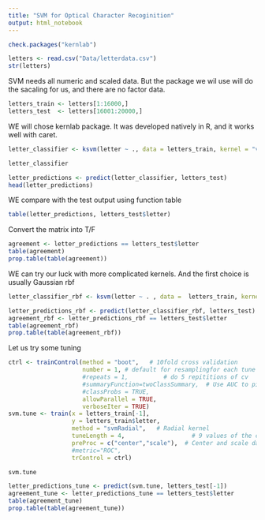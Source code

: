 ```yaml
---
title: "SVM for Optical Character Recoginition"
output: html_notebook
---
```


```r
check.packages("kernlab")
```


```r
letters <- read.csv("Data/letterdata.csv")
str(letters)
```

SVM needs all numeric and scaled data. But the package we wil use will do the sacaling for us, and there are no factor data.

```r
letters_train <- letters[1:16000,]
letters_test  <- letters[16001:20000,]
```

WE will chose kernlab package. It was developed natively in R, and it works well with caret.

```r
letter_classifier <- ksvm(letter ~ ., data = letters_train, kernel = "vanilladot")
```

```r
letter_classifier
```

```r
letter_predictions <- predict(letter_classifier, letters_test)
head(letter_predictions)
```


WE compare with the test output using function table

```r
table(letter_predictions, letters_test$letter)
```

Convert the matrix into T/F

```r
agreement <- letter_predictions == letters_test$letter
table(agreement)
prop.table(table(agreement))
```

WE can try our luck with more complicated kernels. And the first choice is usually Gaussian rbf
```r
letter_classifier_rbf <- ksvm(letter ~ . , data =  letters_train, kernel = "rbfdot")
```

```r
letter_predictions_rbf <- predict(letter_classifier_rbf, letters_test)
agreement_rbf <- letter_predictions_rbf == letters_test$letter
table(agreement_rbf)
prop.table(table(agreement_rbf))
```

Let us try some tuning
```r
ctrl <- trainControl(method = "boot",   # 10fold cross validation
                     number = 1, # default for resamplingfor each tune twice = 25*2 (takes forever! )
                     #repeats = 1,		    # do 5 repititions of cv
                     #summaryFunction=twoClassSummary,	# Use AUC to pick the best model
                     #classProbs = TRUE, 
                     allowParallel = TRUE,
                     verboseIter = TRUE)
svm.tune <- train(x = letters_train[-1],
                  y = letters_train$letter,
                  method = "svmRadial",   # Radial kernel
                  tuneLength = 4,					# 9 values of the cost function
                  preProc = c("center","scale"),  # Center and scale data
                  #metric="ROC",
                  trControl = ctrl)
```
```r
svm.tune
```


```r
letter_predictions_tune <- predict(svm.tune, letters_test[-1])
agreement_tune <- letter_predictions_tune == letters_test$letter
table(agreement_tune)
prop.table(table(agreement_tune))
```

